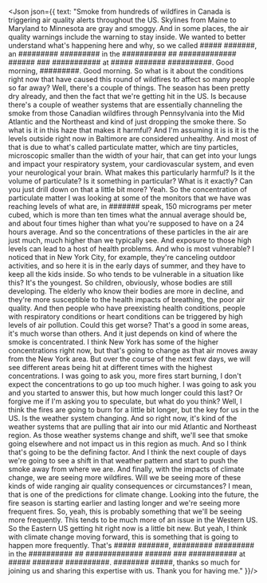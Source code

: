 <Json json={{
  text: "Smoke from hundreds of wildfires in Canada is triggering air quality alerts throughout the US. Skylines from Maine to Maryland to Minnesota are gray and smoggy. And in some places, the air quality warnings include the warning to stay inside. We wanted to better understand what's happening here and why, so we called ##### #######, an ######### ######### in the ########## ## ############# ###### ### ########### at ##### ####### ##########. Good morning, #########. Good morning. So what is it about the conditions right now that have caused this round of wildfires to affect so many people so far away? Well, there's a couple of things. The season has been pretty dry already, and then the fact that we're getting hit in the US. Is because there's a couple of weather systems that are essentially channeling the smoke from those Canadian wildfires through Pennsylvania into the Mid Atlantic and the Northeast and kind of just dropping the smoke there. So what is it in this haze that makes it harmful? And I'm assuming it is is it is the levels outside right now in Baltimore are considered unhealthy. And most of that is due to what's called particulate matter, which are tiny particles, microscopic smaller than the width of your hair, that can get into your lungs and impact your respiratory system, your cardiovascular system, and even your neurological your brain. What makes this particularly harmful? Is it the volume of particulate? Is it something in particular? What is it exactly? Can you just drill down on that a little bit more? Yeah. So the concentration of particulate matter I was looking at some of the monitors that we have was reaching levels of what are, in ####### speak, 150 micrograms per meter cubed, which is more than ten times what the annual average should be, and about four times higher than what you're supposed to have on a 24 hours average. And so the concentrations of these particles in the air are just much, much higher than we typically see. And exposure to those high levels can lead to a host of health problems. And who is most vulnerable? I noticed that in New York City, for example, they're canceling outdoor activities, and so here it is in the early days of summer, and they have to keep all the kids inside. So who tends to be vulnerable in a situation like this? It's the youngest. So children, obviously, whose bodies are still developing. The elderly who know their bodies are more in decline, and they're more susceptible to the health impacts of breathing, the poor air quality. And then people who have preexisting health conditions, people with respiratory conditions or heart conditions can be triggered by high levels of air pollution. Could this get worse? That's a good in some areas, it's much worse than others. And it just depends on kind of where the smoke is concentrated. I think New York has some of the higher concentrations right now, but that's going to change as that air moves away from the New York area. But over the course of the next few days, we will see different areas being hit at different times with the highest concentrations. I was going to ask you, more fires start burning, I don't expect the concentrations to go up too much higher. I was going to ask you and you started to answer this, but how much longer could this last? Or forgive me if I'm asking you to speculate, but what do you think? Well, I think the fires are going to burn for a little bit longer, but the key for us in the US. Is the weather system changing. And so right now, it's kind of the weather systems that are pulling that air into our mid Atlantic and Northeast region. As those weather systems change and shift, we'll see that smoke going elsewhere and not impact us in this region as much. And so I think that's going to be the defining factor. And I think the next couple of days we're going to see a shift in that weather pattern and start to push the smoke away from where we are. And finally, with the impacts of climate change, we are seeing more wildfires. Will we be seeing more of these kinds of wide ranging air quality consequences or circumstances? I mean, that is one of the predictions for climate change. Looking into the future, the fire season is starting earlier and lasting longer and we're seeing more frequent fires. So, yeah, this is probably something that we'll be seeing more frequently. This tends to be much more of an issue in the Western US. So the Eastern US getting hit right now is a little bit new. But yeah, I think with climate change moving forward, this is something that is going to happen more frequently. That's ##### #######, ######### ######### in the ########## ## ############# ###### ### ########### at ##### ####### ##########. ######## #####, thanks so much for joining us and sharing this expertise with us. Thank you for having me."
}}/>
